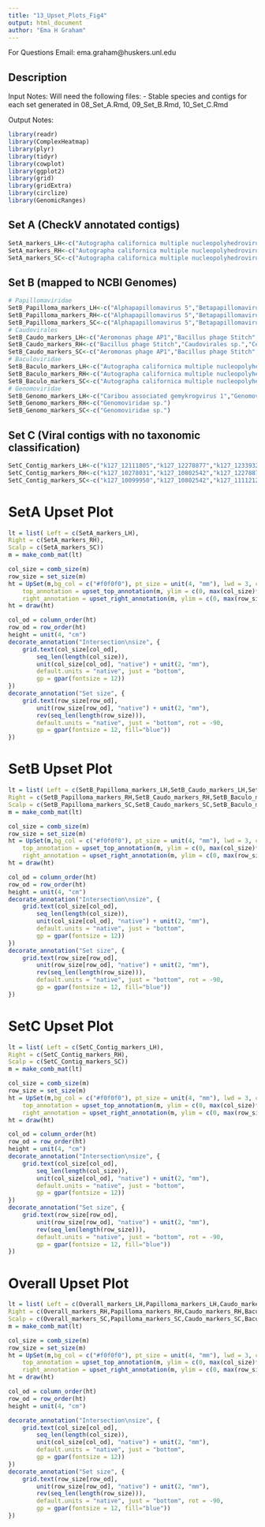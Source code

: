 ```yaml
---
title: "13_Upset_Plots_Fig4"
output: html_document
author: "Ema H Graham"
---
```

For Questions Email: ema.graham@huskers.unl.edu

## Description

Input Notes: 
Will need the following files:
- Stable species and contigs for each set generated in 08_Set_A.Rmd, 09_Set_B.Rmd, 10_Set_C.Rmd
  
Output Notes: 

```r
library(readr)
library(ComplexHeatmap)
library(plyr)
library(tidyr)
library(cowplot)
library(ggplot2)
library(grid)
library(gridExtra)
library(circlize)
library(GenomicRanges)
```
## Set A (CheckV annotated contigs)
```r
SetA_markers_LH<-c("Autographa californica multiple nucleopolyhedrovirus","Autographa californica nucleopolyhedrovirus","Caribou associated gemykrogvirus 1","Staphylococcus phage St 134","Unclassified Caudovirales","Unclassified Homo sapiens like virus","Unclassified Siphoviridae","Uncultured Caudovirales phage")
SetA_markers_RH<-c("Autographa californica multiple nucleopolyhedrovirus","Autographa californica nucleopolyhedrovirus","Staphylococcus phage HOB 14.1.R1","Staphylococcus phage St 134","Staphylococcus virus IPLA7","Unclassified Andhravirus","Unclassified Caudovirales","Unclassified Homo sapiens like virus","Unclassified Siphoviridae","Unclassified Staphylococcus warneri like virus","Uncultured Caudovirales phage")
SetA_markers_SC<-c("Autographa californica multiple nucleopolyhedrovirus","Autographa californica nucleopolyhedrovirus","Gammapapillomavirus 1","Gammapapillomavirus 24","Propionibacterium virus PAD20","Staphylococcus phage HOB 14.1.R1","Staphylococcus phage IME1318_01","Staphylococcus phage IME1323_01","Staphylococcus phage IME1348_01","Staphylococcus phage St 134","Staphylococcus virus IPLA7","Staphylococcus virus vB_SepS_E72","Unclassified Andhravirus","Unclassified Caudovirales","Unclassified Eukaryotic like virus","Unclassified Homo sapiens like virus","Unclassified Pahexavirus","Unclassified Phietavirus","Unclassified Rosenblumvirus","Unclassified Siphoviridae","Unclassified Staphylococcus capitis like virus","Unclassified Staphylococcus like virus","Uncultured Caudovirales phage")
```
## Set B (mapped to NCBI Genomes)
```r
# Papillomaviridae
SetB_Papilloma_markers_LH<-c("Alphapapillomavirus 5","Betapapillomavirus 1","Betapapillomavirus 2","Betapapillomavirus 3","Gammapapillomavirus 1","Gammapapillomavirus 12","Gammapapillomavirus 13","Gammapapillomavirus 22","Gammapapillomavirus 7","Gammapapillomavirus 8")
SetB_Papilloma_markers_RH<-c("Alphapapillomavirus 5","Betapapillomavirus 1","Betapapillomavirus 2","Betapapillomavirus 3","Betapapillomavirus 5","Gammapapillomavirus 10","Gammapapillomavirus 12","Gammapapillomavirus 15","Gammapapillomavirus 22","Gammapapillomavirus 7","Gammapapillomavirus 8","Gammapapillomavirus 9")
SetB_Papilloma_markers_SC<-c("Alphapapillomavirus 5","Betapapillomavirus 1","Betapapillomavirus 2","Betapapillomavirus 3","Gammapaptillomavirus 12","Gammapapillomavirus 15","Gammapapillomavirus 22","Gammapapillomavirus 23","Gammapapillomavirus 7","Gammapapillomavirus 8")
# Caudovirales
SetB_Caudo_markers_LH<-c("Aeromonas phage AP1","Bacillus phage Stitch","Caudovirales sp.","Cellulophaga phage phi47:1","Escherichia phage T7","Escherichia virus DE3","Escherichia virus Lambda","Escherichia virus P1","Escherichia virus T7","Escherichia virus TH38","Marine virus AFVG_250M104","Marine virus AFVG_25M557","Staphylococcus phage CNPx","Staphylococcus phage HOB 14.1.R1","Staphylococcus phage PhiSepi-HH3","Staphylococcus phage SPbeta-like","Staphylococcus phage Terranova","Staphylococcus phage vB_SauH_DELF3","Staphylococcus virus IPLA7","Staphylococcus virus IPLAC1C","Staphylococcus virus PH15","Staphylococcus virus vB_SepS_456","Staphylococcus virus vB_SepS_459","Staphylococcus virus vB_SepS_E72","Streptococcus phage phi-SC181","Streptococcus phage phiJH1301-2","Stx converting phage vB_EcoS_P27","Stx converting phage vB_EcoS_P32","Uncultured Caudovirales phage" )
SetB_Caudo_markers_RH<-c("Bacillus phage Stitch","Caudovirales sp.","Cellulophaga phage phi47:1","CrAssphage cat_SB2894","Escherichia phage 1720a-02","Escherichia phage T7","Escherichia virus DE3","Escherichia virus Lambda","Escherichia virus P1","Escherichia virus T7","Escherichia virus TH38","Marine virus AFVG_250M104","Marine virus AFVG_25M557","Staphylococcus phage CNPH82","Staphylococcus phage HOB 14.1.R1","Staphylococcus phage IME1365_01","Staphylococcus phage PhiSepi-HH3","Staphylococcus phage Pike","Staphylococcus phage Pontiff","Staphylococcus phage SPbeta-like","Staphylococcus phage StB20","Staphylococcus phage StB20-like","Staphylococcus phage Twillingate","Staphylococcus phage vB_SauH_DELF3","Staphylococcus virus IPLA5","Staphylococcus virus IPLA7","Staphylococcus virus IPLAC1C","Staphylococcus virus PH15","Staphylococcus virus St134","Staphylococcus virus vB_SepS_456","Staphylococcus virus vB_SepS_459","Staphylococcus virus vB_SepS_E72","Streptococcus phage phi-SC181","Streptococcus phage phi-SsuSSJ28_rum","Streptococcus phage phiJH1301-2","Stx converting phage vB_EcoS_P22","Stx converting phage vB_EcoS_P27","Stx converting phage vB_EcoS_P32","Stx converting phage vB_EcoS_ST2-8624","Uncultured Caudovirales phage")
SetB_Caudo_markers_SC<-c("Aeromonas phage AP1","Bacillus phage Stitch","Caudovirales sp.","CrAssphage apr34_000142F","Cutibacterium phage FD1","Escherichia phage T7","Escherichia virus DE3","Escherichia virus Lambda","Escherichia virus T7","Escherichia virus TH38","Marine virus AFVG_250M104","Marine virus AFVG_25M557","Propionibacterium phage MEAK","Propionibacterium phage pa27","Propionibacterium phage PacnesP1","Propionibacterium virus Attacne","Propionibacterium virus P100D","Propionibacterium virus P101A","Propionibacterium virus P144","Propionibacterium virus PHL041M10","Propionibacterium virus PHL060L00","Propionibacterium virus PHL070N00","Propionibacterium virus PHL112N00","Propionibacterium virus PHL179M00","Propionibacterium virus SKKY","Staphylococcus phage CNPH82","Staphylococcus phage CNPx","Staphylococcus phage HOB 14.1.R1","Staphylococcus phage IME-SA4","Staphylococcus phage IME1318_01","Staphylococcus phage IME1323_01","Staphylococcus phage IME1348_01","Staphylococcus phage IME1365_01","Staphylococcus phage JBug18","Staphylococcus phage PhiSepi-HH3","Staphylococcus phage Pike","Staphylococcus phage Pontiff","Staphylococcus phage Quidividi","Staphylococcus phage SPbeta-like","Staphylococcus phage StB12","Staphylococcus phage StB20","Staphylococcus phage StB20-like","Staphylococcus phage StB27","Staphylococcus phage Terranova","Staphylococcus phage Twillingate","Staphylococcus phage vB_SauH_DELF3","Staphylococcus virus Andhra","Staphylococcus virus IPLA5","Staphylococcus virus IPLA7","Staphylococcus virus IPLAC1C","Staphylococcus virus PH15","Staphylococcus virus SEP1","Staphylococcus virus St134","Staphylococcus virus vB_SepS_27","Staphylococcus virus vB_SepS_456","Staphylococcus virus vB_SepS_459","Staphylococcus virus vB_SepS_48","Staphylococcus virus vB_SepS_E72","Streptococcus phage phi-SC181","Streptococcus phage phi-SsuFJNP8_rum","Streptococcus phage phi-SsuHCJ3_rum","Streptococcus phage phi-SsuSSJ28_rum","Streptococcus phage phiJH1301-2","Uncultured Caudovirales phage")
# Baculoviridae
SetB_Baculo_markers_LH<-c("Autographa californica multiple nucleopolyhedrovirus","Malacosoma neustria nucleopolyhedrovirus","Orgyia pseudotsugata multiple nucleopolyhedrovirus","Spilosoma obliqua nucleopolyhedrosis virus","Unclassified Baculoviridae")
SetB_Baculo_markers_RH<-c("Autographa californica multiple nucleopolyhedrovirus","Malacosoma neustria nucleopolyhedrovirus","Unclassified Baculoviridae")
SetB_Baculo_markers_SC<-c("Autographa californica multiple nucleopolyhedrovirus","Dasychira pudibunda nucleopolyhedrovirus","Malacosoma neustria nucleopolyhedrovirus","Orgyia pseudotsugata multiple nucleopolyhedrovirus","Spilosoma obliqua nucleopolyhedrosis virus","Unclassified Baculoviridae")
# Genomoviridae
SetB_Genomo_markers_LH<-c("Caribou associated gemykrogvirus 1","Genomoviridae sp.")
SetB_Genomo_markers_RH<-c("Genomoviridae sp.")
SetB_Genomo_markers_SC<-c("Genomoviridae sp.")
```
## Set C (Viral contigs with no taxonomic classification)
```r
SetC_Contig_markers_LH<-c("k127_12111805","k127_12278877","k127_12339328","k127_1246730","k127_12842510","k127_12954","k127_13186497","k127_13257999","k127_14008563","k127_147881","k127_14874687","k127_3126920","k127_3443640","k127_4304884","k127_4343132","k127_5189512","k127_5608134","k127_5611397","k127_5988390","k127_6026611","k127_639643","k127_6473642","k127_6904675","k127_6909063","k127_699139","k127_8149250","k127_8568361","k127_9807842","k127_9848036")
SetC_Contig_markers_RH<-c("k127_10278031","k127_10802542","k127_12278877","k127_1246730","k127_12842510","k127_12863729","k127_12954","k127_13186497","k127_13257999","k127_14008563","k127_14483676","k127_147881","k127_14874687","k127_3126920","k127_3443640","k127_4343132","k127_5189512","k127_5608134","k127_5988390","k127_6026611","k127_639643","k127_6473642","k127_6475725","k127_6909063","k127_699139","k127_7149975","k127_7334662","k127_8058138","k127_8086034","k127_8261143","k127_8487815","k127_8568361","k127_9807842","k127_9848036")
SetC_Contig_markers_SC<-c("k127_10099950","k127_10802542","k127_11112126","k127_11476866","k127_12185411","k127_12278877","k127_1246730","k127_12842510","k127_12954","k127_13186497","k127_13257999","k127_13261360","k127_14008563","k127_14145340","k127_14306111","k127_14874687","k127_1591215","k127_1771997","k127_1788076","k127_205838","k127_2105829","k127_213564","k127_2529763","k127_2661048","k127_3126920","k127_3259586","k127_3443640","k127_3912894","k127_4343132","k127_5094717","k127_5189512","k127_535004","k127_5366206","k127_5412943","k127_5608134","k127_5611397","k127_5836065","k127_5958394","k127_5988390","k127_6026611","k127_6073437","k127_639643","k127_6463225","k127_6473642","k127_6475725","k127_654357","k127_6780509","k127_6783281","k127_6809321","k127_699139","k127_71913","k127_8058138","k127_8086034","k127_8261143","k127_8261887","k127_8487815","k127_8568361","k127_8745188","k127_8999582","k127_9070193","k127_9367470","k127_9468798","k127_9807842","k127_9848036","k127_9868134")
```
# SetA Upset Plot
```r
lt = list( Left = c(SetA_markers_LH),
Right = c(SetA_markers_RH), 
Scalp = c(SetA_markers_SC))
m = make_comb_mat(lt)

col_size = comb_size(m)
row_size = set_size(m)
ht = UpSet(m,bg_col = c("#f0f0f0"), pt_size = unit(4, "mm"), lwd = 3, comb_col = c("black", "black", "#e34a33")[comb_degree(m)],
	top_annotation = upset_top_annotation(m, ylim = c(0, max(col_size)*1.1),height = unit(5, "cm")),
	right_annotation = upset_right_annotation(m, ylim = c(0, max(row_size)*1.1), width = unit(5, "cm"),gp = gpar(fill = "#3182bd")))
ht = draw(ht)

col_od = column_order(ht)
row_od = row_order(ht)
height = unit(4, "cm")
decorate_annotation("Intersection\nsize", {
	grid.text(col_size[col_od], 
		seq_len(length(col_size)), 
		unit(col_size[col_od], "native") + unit(2, "mm"), 
		default.units = "native", just = "bottom",
		gp = gpar(fontsize = 12))
})
decorate_annotation("Set size", {
	grid.text(row_size[row_od], 
		unit(row_size[row_od], "native") + unit(2, "mm"), 
		rev(seq_len(length(row_size))), 
		default.units = "native", just = "bottom", rot = -90,
		gp = gpar(fontsize = 12, fill="blue"))
})
```
# SetB Upset Plot
```r
lt = list( Left = c(SetB_Papilloma_markers_LH,SetB_Caudo_markers_LH,SetB_Baculo_markers_LH,SetB_Genomo_markers_LH),
Right = c(SetB_Papilloma_markers_RH,SetB_Caudo_markers_RH,SetB_Baculo_markers_RH,SetB_Genomo_markers_RH), 
Scalp = c(SetB_Papilloma_markers_SC,SetB_Caudo_markers_SC,SetB_Baculo_markers_SC,SetB_Genomo_markers_SC))
m = make_comb_mat(lt)

col_size = comb_size(m)
row_size = set_size(m)
ht = UpSet(m,bg_col = c("#f0f0f0"), pt_size = unit(4, "mm"), lwd = 3, comb_col = c("black", "black", "#e34a33")[comb_degree(m)],
	top_annotation = upset_top_annotation(m, ylim = c(0, max(col_size)*1.1),height = unit(5, "cm")),
	right_annotation = upset_right_annotation(m, ylim = c(0, max(row_size)*1.1), width = unit(5, "cm"),gp = gpar(fill = "#3182bd")))
ht = draw(ht)

col_od = column_order(ht)
row_od = row_order(ht)
height = unit(4, "cm")
decorate_annotation("Intersection\nsize", {
	grid.text(col_size[col_od], 
		seq_len(length(col_size)), 
		unit(col_size[col_od], "native") + unit(2, "mm"), 
		default.units = "native", just = "bottom",
		gp = gpar(fontsize = 12))
})
decorate_annotation("Set size", {
	grid.text(row_size[row_od], 
		unit(row_size[row_od], "native") + unit(2, "mm"), 
		rev(seq_len(length(row_size))), 
		default.units = "native", just = "bottom", rot = -90,
		gp = gpar(fontsize = 12, fill="blue"))
})
```
# SetC Upset Plot
```r
lt = list( Left = c(SetC_Contig_markers_LH),
Right = c(SetC_Contig_markers_RH), 
Scalp = c(SetC_Contig_markers_SC))
m = make_comb_mat(lt)

col_size = comb_size(m)
row_size = set_size(m)
ht = UpSet(m,bg_col = c("#f0f0f0"), pt_size = unit(4, "mm"), lwd = 3, comb_col = c("black", "black", "#e34a33")[comb_degree(m)],
	top_annotation = upset_top_annotation(m, ylim = c(0, max(col_size)*1.1),height = unit(5, "cm")),
	right_annotation = upset_right_annotation(m, ylim = c(0, max(row_size)*1.1), width = unit(5, "cm"),gp = gpar(fill = "#3182bd")))
ht = draw(ht)

col_od = column_order(ht)
row_od = row_order(ht)
height = unit(4, "cm")
decorate_annotation("Intersection\nsize", {
	grid.text(col_size[col_od], 
		seq_len(length(col_size)), 
		unit(col_size[col_od], "native") + unit(2, "mm"), 
		default.units = "native", just = "bottom",
		gp = gpar(fontsize = 12))
})
decorate_annotation("Set size", {
	grid.text(row_size[row_od], 
		unit(row_size[row_od], "native") + unit(2, "mm"), 
		rev(seq_len(length(row_size))), 
		default.units = "native", just = "bottom", rot = -90,
		gp = gpar(fontsize = 12, fill="blue"))
})
```
# Overall Upset Plot
```r

lt = list( Left = c(Overall_markers_LH,Papilloma_markers_LH,Caudo_markers_LH,Baculo_markers_LH,Genomo_markers_LH,Contig_markers_LH),
Right = c(Overall_markers_RH,Papilloma_markers_RH,Caudo_markers_RH,Baculo_markers_RH,Genomo_markers_RH,Contig_markers_RH), 
Scalp = c(Overall_markers_SC,Papilloma_markers_SC,Caudo_markers_SC,Baculo_markers_SC,Genomo_markers_SC,Contig_markers_SC))
m = make_comb_mat(lt)

col_size = comb_size(m)
row_size = set_size(m)
ht = UpSet(m,bg_col = c("#f0f0f0"), pt_size = unit(4, "mm"), lwd = 3, comb_col = c("black", "black", "#e34a33")[comb_degree(m)],
	top_annotation = upset_top_annotation(m, ylim = c(0, max(col_size)*1.1),height = unit(5, "cm")),
	right_annotation = upset_right_annotation(m, ylim = c(0, max(row_size)*1.1), width = unit(5, "cm"),gp = gpar(fill = "#3182bd")))
ht = draw(ht)

col_od = column_order(ht)
row_od = row_order(ht)
height = unit(4, "cm")

decorate_annotation("Intersection\nsize", {
	grid.text(col_size[col_od], 
		seq_len(length(col_size)), 
		unit(col_size[col_od], "native") + unit(2, "mm"), 
		default.units = "native", just = "bottom",
		gp = gpar(fontsize = 12))
})
decorate_annotation("Set size", {
	grid.text(row_size[row_od], 
		unit(row_size[row_od], "native") + unit(2, "mm"), 
		rev(seq_len(length(row_size))), 
		default.units = "native", just = "bottom", rot = -90,
		gp = gpar(fontsize = 12, fill="blue"))
})
```
